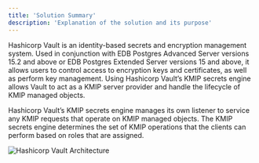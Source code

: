 ```yaml
---
title: 'Solution Summary'
description: 'Explanation of the solution and its purpose'
---
```


Hashicorp Vault is an identity-based secrets and encryption management system. Used in conjunction with EDB Postgres Advanced Server versions 15.2 and above or EDB Postgres Extended Server versions 15 and above, it allows users to control access to encryption keys and certificates, as well as perform key management. Using Hashicorp Vault’s KMIP secrets engine allows Vault to act as a KMIP server provider and handle the lifecycle of KMIP managed objects.

Hashicorp Vault’s KMIP secrets engine manages its own listener to service any KMIP requests that operate on KMIP managed objects. The KMIP secrets engine determines the set of KMIP operations that the clients can perform based on roles that are assigned.

![Hashicorp Vault Architecture](Images/HashicorpVaultSolutionSummaryImage.png)

